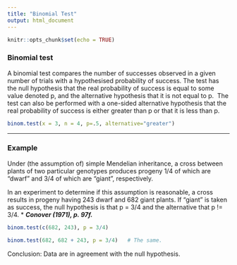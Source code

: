 ```yaml
---
title: "Binomial Test"
output: html_document
---
```


```r
knitr::opts_chunk$set(echo = TRUE)
```

### Binomial test
 
A binomial test compares the number of successes observed in a given number of trials with a hypothesised probability of success.
The test has the null hypothesis that the real probability of success is equal to some value denoted p, and the alternative hypothesis that it is not equal to p. 
The test can also be performed with a one-sided alternative hypothesis that the real probability of success is either greater than p or that it is less than p.


```r
binom.test(x = 3, n = 4, p=.5, alternative="greater")
```

-------------------------------------------------

### Example
Under (the assumption of) simple Mendelian inheritance, a cross between plants of two particular genotypes produces progeny 1/4 of which are "dwarf" and 3/4 of which are "giant", respectively.

In an experiment to determine if this assumption is reasonable, a cross results in progeny having 243 dwarf and 682 giant plants.
If "giant" is taken as success, the null hypothesis is that p = 3/4 and the alternative that p != 3/4.
* ***Conover (1971), p. 97f.***


```r
binom.test(c(682, 243), p = 3/4)
```
```r
binom.test(682, 682 + 243, p = 3/4)   # The same.
```

Conclusion: Data are in agreement with the null hypothesis.

